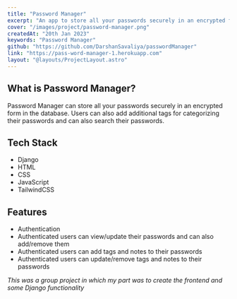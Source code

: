 ---
title: "Password Manager"
excerpt: "An app to store all your passwords securely in an encrypted form in the database."
cover: "/images/project/password-manager.png"
createdAt: "20th Jan 2023"
keywords: "Password Manager"
github: "https://github.com/DarshanSavaliya/passwordManager"
link: "https://pass-word-manager-1.herokuapp.com"
layout: "@layouts/ProjectLayout.astro"
---

## What is Password Manager?

Password Manager can store all your passwords securely in an encrypted form in the database. Users can also add additional tags for categorizing their passwords and can also search their passwords.

## Tech Stack

- Django
- HTML
- CSS
- JavaScript
- TailwindCSS

## Features

- Authentication
- Authenticated users can view/update their passwords and can also add/remove them
- Authenticated users can add tags and notes to their passwords
- Authenticated users can update/remove tags and notes to their passwords

_This was a group project in which my part was to create the frontend and some Django functionality_
